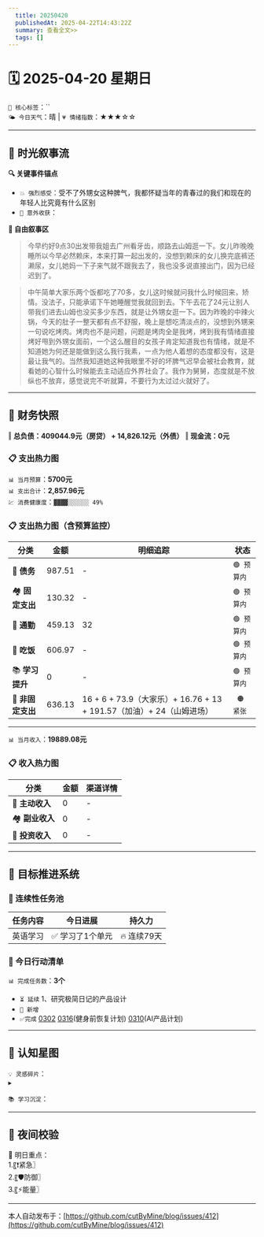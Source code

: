 ```yaml
---
  title: 20250420
  publishedAt: 2025-04-22T14:43:22Z
  summary: 查看全文>>
  tags: []
---
```


# 🗓️ 2025-04-20 星期日
`🔑 核心标签`：``  
`🌤️ 今日天气`：晴 | `💗 情绪指数`：★★★☆☆  

---


## 🌊 **时光叙事流**
**🔍 关键事件锚点**  
- `💥 强烈感受`：受不了外甥女这种脾气，我都怀疑当年的青春过的我们和现在的年轻人比究竟有什么区别              
- `🎉 意外收获`：      

**📖 自由叙事区**  
> 今早约好9点30出发带我姐去广州看牙齿，顺路去山姆逛一下。女儿昨晚晚睡所以今早必然赖床，本来打算一起出发的，没想到赖床的女儿换完底裤还濑尿，女儿她妈一下子来气就不跟我去了，我也没多说直接出门，因为已经迟到了。

> 中午简单大家乐两个饭都吃了70多，女儿这时候就问我什么时候回来，矫情。没法子，只能承诺下午她睡醒觉我就回到去。下午去花了24元让别人带我们进去山姆也没买多少东西，就是让外甥女逛一下。因为昨晚的中辣火锅，今天的肚子一整天都有点不舒服，晚上是想吃清淡点的，没想到外甥来一句说吃烤肉。烤肉也不是问题，问题是烤肉全是我烤，烤到我有情绪直接烤好甩到外甥女面前，一个这么醒目的女孩子肯定知道我也有情绪，就是不知道她为何还是能做到这么我行我素，一点为他人着想的态度都没有，这是最让我气的。当然我知道她这种我眼里不好的坏脾气迟早会被社会教育，就看她的心智什么时候能去主动适应外界社会了。我作为舅舅，态度就是不放纵也不放弃，感觉说完不听就算，不要行为太过过火就好了。
---

## 💸 **财务快照**
‖ **总负债：409044.9元（房贷） + 14,826.12元（外债）**
‖ **现金流：0元**

### 📋 支出热力图

`📊 当月预算`：**5700元**  
`📊 支出合计`：**2,857.96元**  
`💹 消费健康度`：`▓▓▓▓░░░░░░ 49%`  
### 📋 支出热力图（含预算监控）
| 分类         | 金额    | 明细追踪                  | 状态           |
|--------------|---------|---------------------------|----------------|
| 🏦 **债务**    | 987.51   | -    | `🟢 预算内`   |
| 🏘️ **固定支出** | 130.32     |  -  | `🟢 预算内`     |
| 🚌 **通勤**     | 459.13     | 32      | `🟢 预算内`     |
| 🍜 **吃饭**     |  606.97   | -  | `🟢 预算内`   |
| 📚 **学习提升** | 0      | -       | `🟢 预算内`     |
| 🎲 **非固定支出** | 636.13     | 16 + 6 + 73.9（大家乐）+ 16.76 + 13 + 191.57（加油）+ 24（山姆进场）   | ` 🟠 紧张`  |
---

`📊 当月收入`：**19889.08元**  

### 📋 收入热力图
| 分类         | 金额    | 渠道详情             |
|--------------|---------|-------------------------|
| 🏦 **主动收入**  | 0                | -        |
| 🏘️ **副业收入**  | 0                | -        |
| 🚌 **投资收入**  | 0                | -        |



---

## 🎯 **目标推进系统**

### 🔄 连续性任务池
| 任务内容                | 今日进展          | 持久力     |
|-------------------------|-------------------|------------|
| 英语学习         | ✅ 学习了1个单元 | 🔥 连续79天  |



### 📌 今日行动清单

`📊 完成任务数`：**3个**  
- `⏳ 延续` 1、研究极简日记的产品设计             
- `🚩 新增`   
- `✅完成` [0302](note://WEB9685e40ae7a6464db1196641a1ffd0ee)   [0316](note://WEBc1fcc89ec3e741538b703e8017b38c9f)(健身前恢复计划)  [0310](note://WEBfc89f9187c014fbe9fab88e2d09b4bde)(AI产品计划)


---

## 🌌 **认知星图**
`💡 灵感碎片`：  
▸ 


`📚 学习沉淀`：  
>    

---

## 🌃 夜间校验

🚀 明日重点：  
1.〖❗紧急〗  
2.〖🛡️防御〗  
3.〖⚡能量〗

---
本人自动发布于：[https://github.com/cutByMine/blog/issues/412](https://github.com/cutByMine/blog/issues/412)
